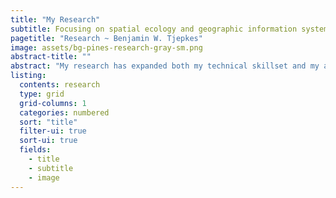 ```yaml
---
title: "My Research"
subtitle: Focusing on spatial ecology and geographic information systems.
pagetitle: "Research ~ Benjamin W. Tjepkes"
image: assets/bg-pines-research-gray-sm.png
abstract-title: ""
abstract: "My research has expanded both my technical skillset and my appreciation for science. Much of my work has focused on assessing wildlife and their habitats using geospatial tools and techniques."
listing:
  contents: research
  type: grid
  grid-columns: 1
  categories: numbered
  sort: "title"
  filter-ui: true  
  sort-ui: true
  fields: 
    - title
    - subtitle
    - image
---
```

